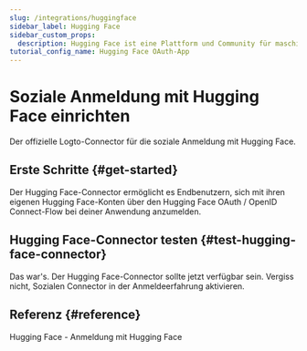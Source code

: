 ```yaml
---
slug: /integrations/huggingface
sidebar_label: Hugging Face
sidebar_custom_props:
  description: Hugging Face ist eine Plattform und Community für maschinelles Lernen (ML) und Datenwissenschaft, die Benutzern hilft, Modelle für maschinelles Lernen zu erstellen, bereitzustellen und zu trainieren.
tutorial_config_name: Hugging Face OAuth-App
---
```




# Soziale Anmeldung mit Hugging Face einrichten

Der offizielle Logto-Connector für die soziale Anmeldung mit Hugging Face.

<GuideTip />

## Erste Schritte \{#get-started}

Der Hugging Face-Connector ermöglicht es Endbenutzern, sich mit ihren eigenen Hugging Face-Konten über den Hugging Face OAuth / OpenID Connect-Flow bei deiner Anwendung anzumelden.

<Integration />

## Hugging Face-Connector testen \{#test-hugging-face-connector}

Das war's. Der Hugging Face-Connector sollte jetzt verfügbar sein. Vergiss nicht, <MainSiteUrl href="/connectors/social-connectors#enable-social-sign-in">Sozialen Connector in der Anmeldeerfahrung aktivieren</MainSiteUrl>.

## Referenz \{#reference}

<Url href="https://huggingface.co/docs/hub/en/oauth#sign-in-with-hugging-face">
  Hugging Face - Anmeldung mit Hugging Face
</Url>

